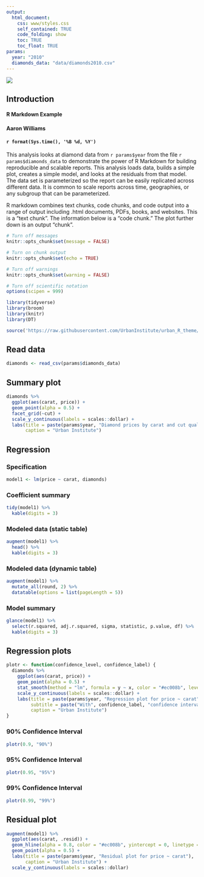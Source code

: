 ```yaml
---
output: 
  html_document:
    css: www/styles.css
    self_contained: TRUE
    code_folding: show
    toc: TRUE
    toc_float: TRUE
params:
  year: "2010"
  diamonds_data: "data/diamonds2010.csv"
---
```


<div id="header">
![](www/images/urban-institute-logo.png)

## Introduction

#### R Markdown Example
#### Aaron Williams
#### `r format(Sys.time(), '%B %d, %Y')`

This analysis looks at diamond data from `r params$year` from the file `r params$diamonds_data` to demonstrate the power of R Markdown for building reproducible and scalable reports. This analysis loads data, builds a simple plot, creates a simple model, and looks at the residuals from that model. The data set is parameterized so the report can be easily replicated across different data. It is common to scale reports across time, geographies, or any subgroup that can be parameterized. 

R markdown combines text chunks, code chunks, and code output into a range of output including .html documents, PDFs, books, and websites. This is a "text chunk". The information below is a "code chunk." The plot further down is an output "chunk". 

```r
# Turn off messages
knitr::opts_chunk$set(message = FALSE)

# Turn on chunk output
knitr::opts_chunk$set(echo = TRUE)

# Turn off warnings
knitr::opts_chunk$set(warning = FALSE)

# Turn off scientific notation
options(scipen = 999)
```

```r
library(tidyverse)
library(broom)
library(knitr)
library(DT)

source('https://raw.githubusercontent.com/UrbanInstitute/urban_R_theme/master/urban_theme_windows.R')
```

## Read data
```r
diamonds <- read_csv(params$diamonds_data)
```

## Summary plot
```r
diamonds %>%
  ggplot(aes(carat, price)) +
  geom_point(alpha = 0.5) +
  facet_grid(~cut) + 
  scale_y_continuous(labels = scales::dollar) +
  labs(title = paste(params$year, "Diamond prices by carat and cut quality"),
       caption = "Urban Institute")
```


## Regression

### Specification

```r
model1 <- lm(price ~ carat, diamonds)
```

### Coefficient summary
```r
tidy(model1) %>%
  kable(digits = 3)
```

### Modeled data (static table)
```r
augment(model1) %>%
  head() %>%
  kable(digits = 3)
```

### Modeled data (dynamic table)
```r
augment(model1) %>%
  mutate_all(round, 2) %>%
  datatable(options = list(pageLength = 5))
```


### Model summary

```r
glance(model1) %>%
  select(r.squared, adj.r.squared, sigma, statistic, p.value, df) %>%
  kable(digits = 3)
```

## Regression plots{.tabset}

```r

plotr <- function(confidence_level, confidence_label) {
  diamonds %>%
    ggplot(aes(carat, price)) + 
    geom_point(alpha = 0.5) +
    stat_smooth(method = "lm", formula = y ~ x, color = "#ec008b", level = confidence_level) +
    scale_y_continuous(labels = scales::dollar) +
    labs(title = paste(params$year, "Regression plot for price ~ carat"),
         subtitle = paste("With", confidence_label, "confidence interval in gray"),
         caption = "Urban Institute")
}
```

### 90% Confidence Interval

```r
plotr(0.9, "90%")
```

### 95% Confidence Interval

```r
plotr(0.95, "95%")
```

### 99% Confidence Interval

```r
plotr(0.99, "99%")
```

## Residual plot
```r
augment(model1) %>%
  ggplot(aes(carat, .resid)) +
  geom_hline(alpha = 0.8, color = "#ec008b", yintercept = 0, linetype = 2, size = 1) +
  geom_point(alpha = 0.5) +
  labs(title = paste(params$year, "Residual plot for price ~ carat"),
       caption = "Urban Institute") +
  scale_y_continuous(labels = scales::dollar)

```
